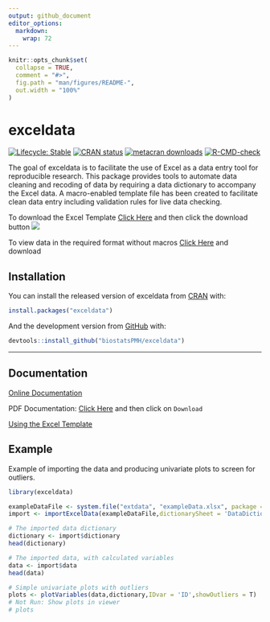 ```yaml
---
output: github_document
editor_options: 
  markdown: 
    wrap: 72
---
```


<!-- README.md is generated from README.Rmd. Please edit that file -->

```r
knitr::opts_chunk$set(
  collapse = TRUE,
  comment = "#>",
  fig.path = "man/figures/README-",
  out.width = "100%"
)
```

# exceldata

<!-- badges: start -->

[![Lifecycle:
Stable](https://img.shields.io/badge/lifecycle-stable-green.svg)](https://lifecycle.r-lib.org/articles/stages.html#stable)
[![CRAN
status](https://www.r-pkg.org/badges/version/exceldata)](https://CRAN.R-project.org/package=exceldata)
[![metacran
downloads](https://cranlogs.r-pkg.org/badges/grand-total/exceldata)](https://cran.r-project.org/package=exceldata)
[![R-CMD-check](https://github.com/biostatsPMH/exceldata/workflows/R-CMD-check/badge.svg)](https://github.com/biostatsPMH/exceldata/actions)

<!-- badges: end -->

The goal of exceldata is to facilitate the use of Excel as a data entry
tool for reproducible research. This package provides tools to automate
data cleaning and recoding of data by requiring a data dictionary to
accompany the Excel data. A macro-enabled template file has been created
to facilitate clean data entry including validation rules for live data
checking.

To download the Excel Template [Click
Here](https://github.com/biostatsPMH/exceldata/blob/main/images/DataDictionary0.9.1.xlsm)
and then click the download button ![](images/download_btn.png)

To view data in the required format without macros [Click
Here](https://github.com/biostatsPMH/exceldata/blob/main/inst/extdata/exampleData.xlsx)
and download

## Installation

You can install the released version of exceldata from
[CRAN](https://CRAN.R-project.org) with:

``` r
install.packages("exceldata")
```

And the development version from [GitHub](https://github.com/) with:

``` r
devtools::install_github("biostatsPMH/exceldata")
```

------------------------------------------------------------------------

## Documentation

[Online Documentation](https://biostatsPMH.github.io/exceldata/)

PDF Documentation: [Click
Here](https://github.com/biostatsPMH/exceldata/blob/main/docs/ExcelDictionaryUserManual.pdf)
and then click on `Download`
<!-- Note - this is created in a separate directory - Teaching/excelData Instructions -->

[Using the Excel
Template](https://biostatsPMH.github.io/exceldata/data-dictionary-1.html)

## Example

Example of importing the data and producing univariate plots to screen
for outliers.

```r
library(exceldata)

exampleDataFile <- system.file("extdata", "exampleData.xlsx", package = "exceldata")
import <- importExcelData(exampleDataFile,dictionarySheet = 'DataDictionary',dataSheet = 'DataEntry')

# The imported data dictionary 
dictionary <- import$dictionary
head(dictionary)

# The imported data, with calculated variables
data <- import$data
head(data)

# Simple univariate plots with outliers 
plots <- plotVariables(data,dictionary,IDvar = 'ID',showOutliers = T)
# Not Run: Show plots in viewer
# plots

```
